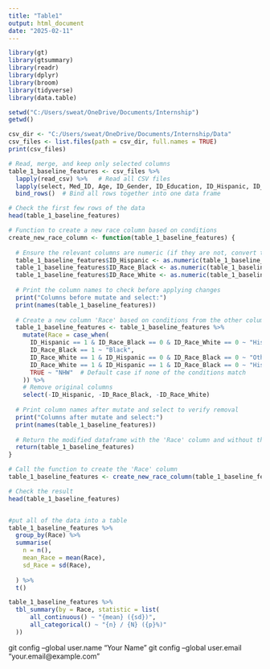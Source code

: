 ```yaml
---
title: "Table1"
output: html_document
date: "2025-02-11"
---
```

```r
library(gt)
library(gtsummary)
library(readr)
library(dplyr)
library(broom)
library(tidyverse)
library(data.table)
```
```r

setwd("C:/Users/sweat/OneDrive/Documents/Internship")
getwd()

csv_dir <- "C:/Users/sweat/OneDrive/Documents/Internship/Data" 
csv_files <- list.files(path = csv_dir, full.names = TRUE)
print(csv_files)

# Read, merge, and keep only selected columns
table_1_baseline_features <- csv_files %>%
  lapply(read_csv) %>%   # Read all CSV files
  lapply(select, Med_ID, Age, ID_Gender, ID_Education, ID_Hispanic, ID_Race_White, ID_Race_Black) %>%
  bind_rows()  # Bind all rows together into one data frame

# Check the first few rows of the data
head(table_1_baseline_features)

# Function to create a new race column based on conditions
create_new_race_column <- function(table_1_baseline_features) {
  
  # Ensure the relevant columns are numeric (if they are not, convert them)
  table_1_baseline_features$ID_Hispanic <- as.numeric(table_1_baseline_features$ID_Hispanic)
  table_1_baseline_features$ID_Race_Black <- as.numeric(table_1_baseline_features$ID_Race_Black)
  table_1_baseline_features$ID_Race_White <- as.numeric(table_1_baseline_features$ID_Race_White)
  
  # Print the column names to check before applying changes
  print("Columns before mutate and select:")
  print(names(table_1_baseline_features))
  
  # Create a new column 'Race' based on conditions from the other columns
  table_1_baseline_features <- table_1_baseline_features %>%
    mutate(Race = case_when(
      ID_Hispanic == 1 & ID_Race_Black == 0 & ID_Race_White == 0 ~ "Hispanic",
      ID_Race_Black == 1 ~ "Black",
      ID_Race_White == 1 & ID_Hispanic == 0 & ID_Race_Black == 0 ~ "Other",  # Non-Hispanic White
      ID_Race_White == 1 & ID_Hispanic == 1 & ID_Race_Black == 0 ~ "Hispanic",  # Hispanic gets priority if both are 1
      TRUE ~ "NHW"  # Default case if none of the conditions match
    )) %>%
    # Remove original columns
    select(-ID_Hispanic, -ID_Race_Black, -ID_Race_White)
  
  # Print column names after mutate and select to verify removal
  print("Columns after mutate and select:")
  print(names(table_1_baseline_features))
  
  # Return the modified dataframe with the 'Race' column and without the original columns
  return(table_1_baseline_features)
}

# Call the function to create the 'Race' column
table_1_baseline_features <- create_new_race_column(table_1_baseline_features)

# Check the result
head(table_1_baseline_features)


#put all of the data into a table 
table_1_baseline_features %>%
  group_by(Race) %>%
  summarise(
    n = n(), 
    mean_Race = mean(Race),
    sd_Race = sd(Race),
    
  ) %>%
  t()

table_1_baseline_features %>% 
  tbl_summary(by = Race, statistic = list(
      all_continuous() ~ "{mean} ({sd})",
      all_categorical() ~ "{n} / {N} ({p}%)"
  ))
```
git config --global user.name "Your Name"
git config --global user.email "your.email@example.com"